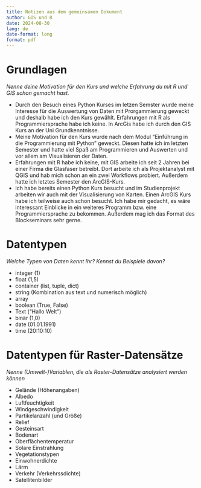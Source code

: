 ```yaml
---
title: Notizen aus dem gemeinsamen Dokument
author: GIS und R
date: 2024-08-30
lang: de
date-format: long
format: pdf
---
```


# Grundlagen

\color{ForestGreen}

*Nenne deine Motivation für den Kurs und welche Erfahrung du mit R und GIS schon gemacht hast.*

\color{black}

- Durch den Besuch eines Python Kurses im letzen Semster wurde meine Interesse für die Auswertung von Daten mit Prorgammierung geweckt und deshalb habe ich den Kurs gewählt. 
Erfahrungen mit R als Programmiersprache habe ich keine. 
In ArcGis habe ich durch den GIS Kurs an der Uni Grundkenntnisse.
- Meine Motivation für den Kurs wurde nach dem Modul "Einführung in die Programmierung mit Python" geweckt.
Diesen hatte ich im letzten Semester und hatte viel Spaß am Programmieren und Auswerten und vor allem am Visualisieren der Daten.
- Erfahrungen mit R habe ich keine, mit GIS arbeite ich seit 2 Jahren bei einer Firma die Glasfaser betreibt. Dort arbeite ich als Projektanalyst mit QGIS und hab mich schon an ein zwei Workflows probiert.
Außerdem hatte ich letztes Semester den ArcGIS-Kurs.
- Ich habe bereits einen Python Kurs besucht und im Studienprojekt arbeiten wir auch mit der Visualisierung von Karten.
Einen ArcGIS Kurs habe ich teilweise auch schon besucht.
Ich habe mir gedacht, es wäre interessant Einblicke in ein weiteres Programm bzw. eine Programmiersprache zu bekommen.
Außerdem mag ich das Format des Blockseminars sehr gerne.

# Datentypen

\color{ForestGreen}

*Welche Typen von Daten kennt Ihr? Kennst du Beispiele davon?*

\color{black}

- integer (1)
- float (1,5)
- container (list, tuple, dict)
- string (Kombination aus text und numerisch möglich)
- array
- boolean (True, False)
- Text ("Hallo Welt")
- binär (1,0)
- date (01.01.1991)
- time (20:10:10)

# Datentypen für Raster-Datensätze

\color{ForestGreen}

*Nenne (Umwelt-)Variablen, die als Raster-Datensätze analysiert werden können*

\color{black}

- Gelände (Höhenangaben)
- Albedo
- Luftfeuchtigkeit
- Windgeschwindigkeit
- Partikelanzahl (und Größe)
- Relief
- Gesteinsart
- Bodenart
- Oberflächentemperatur 
- Solare Einstrahlung 
- Vegetationstypen
- Einwohnerdichte
- Lärm
- Verkehr (Verkehrssdichte)
- Satellitenbilder
